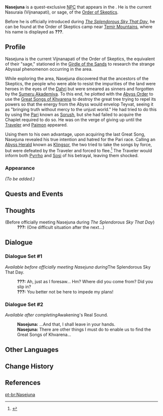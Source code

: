 {{Character Infobox
|type             = Quest NPC
|image            = NPC Nasejuna.png
|realname         = <!-- Optional, if different from in-game name -->
|deceased         = <!-- Past (for deceased prior to events of the game) or free response -->
|region           = Sumeru
|location         = Sumeru
|affiliation      = Order of Skeptics
|affiliation2     = Abyss Order
|title            = Vijnanapati

|ancestry         = <!-- Clan/family -->
|father           = 
|mother           = 
|spouse           = 
|sibling          = 
|child            = 
|relative         = 

|voiceEN          = 
|voiceCN          = 
|voiceJP          = 
|dialoguereward   = 
}}
'''Nasejuna''' is a quest-exclusive [[NPC]] that appears in the {{Quest|Khvarena of Good and Evil}}. He is the current Nasuraia (Vijnanapati), or sage, of the [[Order of Skeptics]].

Before he is officially introduced during ''[[The Splendorous Sky That Day]]'', he can be found at the Order of Skeptics camp near [[Temir Mountains]], where his name is displayed as '''???'''.
<!--
==Location==
{{subst:#tag:gallery|
NPC Location {{subst:#titleparts:{{subst:PAGENAME}}}}.png{{subst:!}}{{subst:#titleparts:{{subst:PAGENAME}}}}'s location
NPC Location {{subst:#titleparts:{{subst:PAGENAME}}}} Context.png{{subst:!}}Additional context
}}
-->
==Profile==
<!--Detailed story/lore information goes here.-->
Nasejuna is the current Vijnanapati of the Order of Skeptics, the equivalent of their "sage," stationed in the [[Girdle of the Sands]] to research the strange Abyssal phenomenon occurring in the area. 

While exploring the area, Nasejuna discovered that the ancestors of the Skeptics, the people who were able to resist the impurities of the land were heroes in the eyes of the [[Khaenri'ah|Dahri]] but were smeared as sinners and forgotten by the [[Sumeru Akademiya]]. To this end, he plotted with the [[Abyss Order]] to use the [[Great Song of Khvarena|Great Songs of Khvarena]] to destroy the great tree trying to repel its powers so that the energy from the Abyss would envelop Teyvat, seeing it as "bringing truth without mercy to the unjust world." He had tried to do this by using the [[Pari]] known as [[Sorush]], but she had failed to acquire the Chaplet required to do so. He was on the verge of giving up until the [[Traveler]] and [[Paimon]] appeared.

Using them to his own advantage, upon acquiring the last Great Song, Nasejuna revealed his true intention and hatred for the Pari race. Calling an [[Abyss Herald: Wicked Torrents|Abyss Herald]] known as [[Klingsor]], the two tried to take the songs by force, but were defeated by the Traveler and forced to flee.<ref name="KhvaLight">{{Ref/Quest|As the Khvarena's Light Shows}}</ref> The Traveler would inform both [[Pyrrho]] and [[Sosi]] of his betrayal, leaving them shocked.

===Appearance===
<!--Keep appearance section short and concise. Limit to 2 paragraphs with 3-4 sentences each.-->
''(To be added.)''

==Quests and Events==
{{Quests and Events}}
<!--
==Idle Quotes==
{{Dialogue Start}}
: {{DIcon|Idle}} {{Tx}}
:: {{A|VO {{subst:#titleparts:{{subst:PAGENAME}}}} 01.ogg}} "{{Tx}}"
{{Dialogue End}}
-->
==Thoughts==
{{All Schemes to Know Explanation|name=Nasejuna}}

{{Dialogue Start}}
;(Before officially meeting Nasejuna during ''The Splendorous Sky That Day'')
:'''???:''' (One difficult situation after the next...)
{{Dialogue End}}

==Dialogue==
===Dialogue Set #1===
''Available before officially meeting Nasejuna during ''The Splendorous Sky That Day''.''
{{Dialogue Start}}
:'''???:''' Ah, just as I foresaw... Hm? Where did you come from? Did you slip in?
:'''???:''' You better not be here to impede my plans!
{{Dialogue End}}

===Dialogue Set #2===
''Available after completing ''Awakening's Real Sound''.''
{{Dialogue Start}}
:'''Nasejuna:''' ...And that, I shall leave in your hands.
:'''Nasejuna:''' There are other things I must do to enable us to find the Great Songs of Khvarena...
{{Dialogue End}}
<!--
==Event Dialogue==
===Event Name===
{{Dialogue Start}}
:'''{{subst:#titleparts:{{subst:PAGENAME}}}}:'''
{{Dialogue End}}

==Trivia==
===Etymology===
-->

==Other Languages==
{{Other Languages
|en       = Nasejuna
|zhs      = 那先朱那
|zhs_rm   = Nàxiānzhūnà
|zht      = 那先朱那
|zht_rm   = Nàxiānzhūnà
|ja       = ナセジュナ
|ja_rm    = Nasejuna 
|ko       = 나세주나
|ko_rm    = 
|es       = Naseyuna
|fr       = Nasejuna
|ru       = Наседжуна
|th       = Nasejuna
|vi       = Nasejuna
|de       = Nasejuna
|id       = Nasejuna
|pt       = Nasejuna
|tr       = Nasejuna
|it       = Nasejuna
}}

==Change History==
{{Change History|3.6}}

==References==
{{Reflist}}

[[pt-br:Nasejuna]]